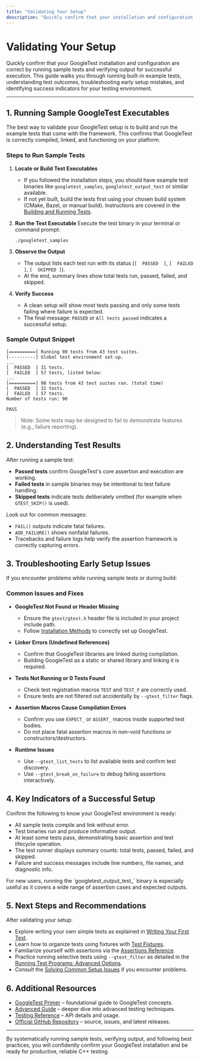 ```yaml
---
title: "Validating Your Setup"
description: "Quickly confirm that your installation and configuration are correct by running sample tests and checking the output. Learn about troubleshooting early mistakes and the key indicators of a successful environment."
---
```


# Validating Your Setup

Quickly confirm that your GoogleTest installation and configuration are correct by running sample tests and verifying output for successful execution. This guide walks you through running built-in example tests, understanding test outcomes, troubleshooting early setup mistakes, and identifying success indicators for your testing environment.

---

## 1. Running Sample GoogleTest Executables

The best way to validate your GoogleTest setup is to build and run the example tests that come with the framework. This confirms that GoogleTest is correctly compiled, linked, and functioning on your platform.

### Steps to Run Sample Tests

1. **Locate or Build Test Executables**
   - If you followed the installation steps, you should have example test binaries like `googletest_samples`, `googletest_output_test` or similar available.
   - If not yet built, build the tests first using your chosen build system (CMake, Bazel, or manual build). Instructions are covered in the [Building and Running Tests](../first-test-experience/building-and-running-tests.md).

2. **Run the Test Executable**
   Execute the test binary in your terminal or command prompt:

   ```shell
   ./googletest_samples
   ```

3. **Observe the Output**
   - The output lists each test run with its status (`[  PASSED  ]`, `[  FAILED  ]`, `[  SKIPPED ]`).
   - At the end, summary lines show total tests run, passed, failed, and skipped.

4. **Verify Success**
   - A clean setup will show most tests passing and only some tests failing where failure is expected.
   - The final message: `PASSED` or `All tests passed` indicates a successful setup.

### Sample Output Snippet

```none
[==========] Running 90 tests from 43 test suites.
[----------] Global test environment set-up.
...
[  PASSED  ] 31 tests.
[  FAILED  ] 57 tests, listed below:
...
[==========] 90 tests from 43 test suites ran. (total time)
[  PASSED  ] 31 tests.
[  FAILED  ] 57 tests.
Number of tests run: 90

PASS
```

> Note: Some tests may be designed to fail to demonstrate features (e.g., failure reporting).


## 2. Understanding Test Results

After running a sample test:

- **Passed tests** confirm GoogleTest's core assertion and execution are working.
- **Failed tests** in sample binaries may be intentional to test failure handling.
- **Skipped tests** indicate tests deliberately omitted (for example when `GTEST_SKIP()` is used).

Look out for common messages:

- `FAIL()` outputs indicate fatal failures.
- `ADD_FAILURE()` shows nonfatal failures.
- Tracebacks and failure logs help verify the assertion framework is correctly capturing errors.

## 3. Troubleshooting Early Setup Issues

If you encounter problems while running sample tests or during build:

### Common Issues and Fixes

- **GoogleTest Not Found or Header Missing**
  - Ensure the `gtest/gtest.h` header file is included in your project include path.
  - Follow [Installation Methods](../setup-and-installation/installation-methods.md) to correctly set up GoogleTest.

- **Linker Errors (Undefined References)**
  - Confirm that GoogleTest libraries are linked during compilation.
  - Building GoogleTest as a static or shared library and linking it is required.

- **Tests Not Running or 0 Tests Found**
  - Check test registration macros `TEST` and `TEST_F` are correctly used.
  - Ensure tests are not filtered out accidentally by `--gtest_filter` flags.

- **Assertion Macros Cause Compilation Errors**
  - Confirm you use `EXPECT_` or `ASSERT_` macros inside supported test bodies.
  - Do not place fatal assertion macros in non-void functions or constructors/destructors.

- **Runtime Issues**
  - Use `--gtest_list_tests` to list available tests and confirm test discovery.
  - Use `--gtest_break_on_failure` to debug failing assertions interactively.

## 4. Key Indicators of a Successful Setup

Confirm the following to know your GoogleTest environment is ready:

- All sample tests compile and link without error.
- Test binaries run and produce informative output.
- At least some tests pass, demonstrating basic assertion and test lifecycle operation.
- The test runner displays summary counts: total tests, passed, failed, and skipped.
- Failure and success messages include line numbers, file names, and diagnostic info.

<Tip>
For new users, running the `googletest_output_test_` binary is especially useful as it covers a wide range of assertion cases and expected outputs.
</Tip>

## 5. Next Steps and Recommendations

After validating your setup:

- Explore writing your own simple tests as explained in [Writing Your First Test](../first-test-experience/hello-test.md).
- Learn how to organize tests using fixtures with [Test Fixtures](../primer.md#same-data-multiple-tests).
- Familiarize yourself with assertions via the [Assertions Reference](../reference/assertions.md).
- Practice running selective tests using `--gtest_filter` as detailed in the [Running Test Programs: Advanced Options](../advanced.md#running-test-programs-advanced-options).
- Consult the [Solving Common Setup Issues](../troubleshooting-and-faq/common-setup-issues.md) if you encounter problems.

## 6. Additional Resources

- [GoogleTest Primer](../primer.md) – foundational guide to GoogleTest concepts.
- [Advanced Guide](../advanced.md) – deeper dive into advanced testing techniques.
- [Testing Reference](../reference/testing.md) – API details and usage.
- [Official GitHub Repository](https://github.com/google/googletest) – source, issues, and latest releases.

---

By systematically running sample tests, verifying output, and following best practices, you will confidently confirm your GoogleTest installation and be ready for productive, reliable C++ testing.
